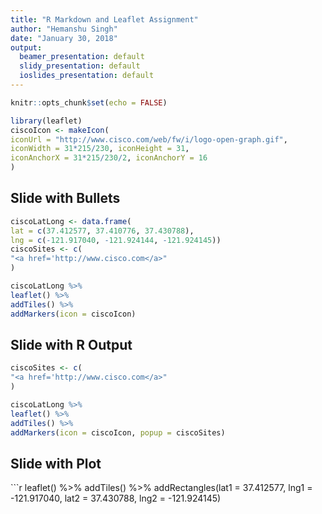 ---
title: "R Markdown and Leaflet Assignment"
author: "Hemanshu Singh"
date: "January 30, 2018"
output:
  beamer_presentation: default
  slidy_presentation: default
  ioslides_presentation: default
---

```{r setup, include=FALSE}
knitr::opts_chunk$set(echo = FALSE)
```

```{r}
library(leaflet)
ciscoIcon <- makeIcon(
iconUrl = "http://www.cisco.com/web/fw/i/logo-open-graph.gif", 
iconWidth = 31*215/230, iconHeight = 31,
iconAnchorX = 31*215/230/2, iconAnchorY = 16
)
```

## Slide with Bullets
```{r}
ciscoLatLong <- data.frame(
lat = c(37.412577, 37.410776, 37.430788),
lng = c(-121.917040, -121.924144, -121.924145))
ciscoSites <- c(
"<a href='http://www.cisco.com</a>"
)

ciscoLatLong %>%
leaflet() %>%
addTiles() %>%
addMarkers(icon = ciscoIcon)
```

## Slide with R Output
```{r}
ciscoSites <- c(
"<a href='http://www.cisco.com</a>"
)

ciscoLatLong %>%
leaflet() %>%
addTiles() %>%
addMarkers(icon = ciscoIcon, popup = ciscoSites)
```

## Slide with Plot
```{r}
leaflet() %>%
addTiles() %>%
addRectangles(lat1 = 37.412577, lng1 = -121.917040,
lat2 = 37.430788, lng2 = -121.924145)

